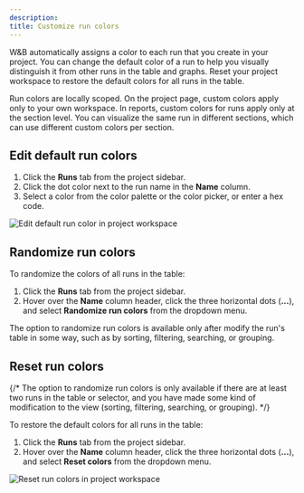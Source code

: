 ```yaml
---
description: 
title: Customize run colors
---
```


W&B automatically assigns a color to each run that you create in your project. You can change the default color of a run to help you visually distinguish it from other runs in the table and graphs. Reset your project workspace to restore the default colors for all runs in the table.

Run colors are locally scoped. On the project page, custom colors apply only to your own workspace. In reports, custom colors for runs apply only at the section level. You can visualize the same run in different sections, which can use different custom colors per section.

## Edit default run colors

1. Click the **Runs** tab from the project sidebar.
2. Click the dot color next to the run name in the **Name** column.
3. Select a color from the color palette or the color picker, or enter a hex code.

<Image src="/images/runs/run-color-palette.png" alt="Edit default run color in project workspace" />

## Randomize run colors

To randomize the colors of all runs in the table:

1. Click the **Runs** tab from the project sidebar.
2. Hover over the **Name** column header, click the three horizontal dots (**...**), and select **Randomize run colors** from the dropdown menu.

<Note>
The option to randomize run colors is available only after modify the run's table in some way, such as by sorting, filtering, searching, or grouping.
</Note>


## Reset run colors

{/* The option to randomize run colors is only available if there are at least two runs in the table or selector, and you have made some kind of modification to the view (sorting, filtering, searching, or grouping). */}

To restore the default colors for all runs in the table:

1. Click the **Runs** tab from the project sidebar.
2. Hover over the **Name** column header, click the three horizontal dots (**...**), and select **Reset colors** from the dropdown menu.

<Image src="/images/runs/reset-run-colors.png" alt="Reset run colors in project workspace" />